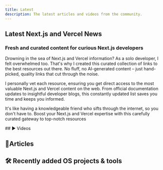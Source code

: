 ```yaml
---
title: Latest
description: The latest articles and videos from the community.
---
```



<Sponsor />


<ExpandableCard className="md:px-6 border-dashed mt-8">
  <h2 className="text-2xl font-bold mb-0 mt-2 tracking-tight">Latest Next.js and Vercel News</h2>
  <h3 className="mb-0 mt-0 text-zinc-600 dark:text-zinc-400 font-medium prose-p:mt-1">
  Fresh and curated content for curious Next.js developers
  </h3>
  <div className="text-zinc-600 dark:text-zinc-400 prose-p:mt-2">
  
  Drowning in the sea of Next.js and Vercel information? As a solo developer, I felt overwhelmed too. That's why I created this curated collection of links to the best resources out there. No fluff, no AI-generated content – just hand-picked, quality links that cut through the noise. 
  
  I personally vet each resource, ensuring you get direct access to the most valuable Next.js and Vercel content on the web. From official documentation updates to insightful developer blogs, this constantly updated list saves you time and keeps you informed. 
  
  It's like having a knowledgeable friend who sifts through the internet, so you don't have to. Boost your Next.js and Vercel expertise with this carefully curated gateway to top-notch resources
  </div>
</ExpandableCard>
## ▶️ Videos
<ArticlesList filterBy="youtube" />

## 📄Articles
<ArticlesList filterBy="article" />

## 🛠️ Recently added OS projects & tools
<LatestRepos />
